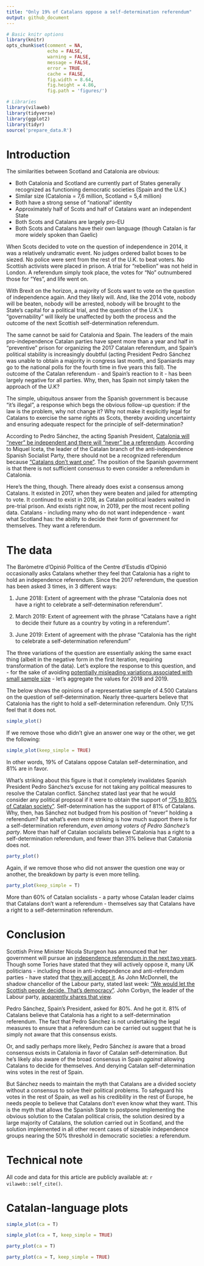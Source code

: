 ```yaml
---
title: "Only 19% of Catalans oppose a self-determination referendum"
output: github_document
---
```



```r
# Basic knitr options
library(knitr)
opts_chunk$set(comment = NA, 
               echo = FALSE, 
               warning = FALSE, 
               message = FALSE, 
               error = TRUE, 
               cache = FALSE,
               fig.width = 8.64,
               fig.height = 4.86,
               fig.path = 'figures/')
```


```r
# Libraries
library(vilaweb)
library(tidyverse)
library(ggplot2)
library(tidyr)
source('prepare_data.R')
```

# Introduction

The similarities between Scotland and Catalonia are obvious:  

- Both Catalonia and Scotland are currently part of States generally recognized as functioning democratic societies (Spain and the U.K.)  
- Similar size (Catalonia = 7,6 million, Scotland = 5,4 million)  
- Both have a strong sense of "national" identity  
- Approximately half of Scots and half of Catalans want an independent State  
- Both Scots and Catalans are largely pro-EU   
- Both Scots and Catalans have their own language (though Catalan is far more widely spoken than Gaelic)  

When Scots decided to vote on the question of independence in 2014, it was a relatively undramatic event. No judges ordered ballot boxes to be siezed. No police were sent from the rest of the U.K. to beat voters. No Scottish activists were placed in prison. A trial for "rebellion" was not held in London. A referendum simply took place, the votes for "No" outnumbered those for "Yes", and life went on.

With Brexit on the horizon, a majority of Scots want to vote on the question of independence again. And they likely will. And, like the 2014 vote, nobody will be beaten, nobody will be arrested, nobody will be brought to the State's capital for a political trial, and the question of the U.K.'s "governability" will likely be unaffected by both the process and the outcome of the next Scottish self-determination referendum.

The same cannot be said for Catalonia and Spain. The leaders of the main pro-independence Catalan parties have spent more than a year and half in "preventive" prison for organizing the 2017 Catalan referendum, and Spain's political stability is increasingly doubtful (acting President Pedro Sánchez was unable to obtain a majority in congress last month, and Spaniards may go to the national polls for the fourth time in five years this fall). The outcome of the Catalan referendum - and Spain's reaction to it - has been largely negative for all parties. Why, then, has Spain not simply taken the approach of the U.K? 

The simple, ubiquitous answer from the Spanish government is because "it's illegal", a response which begs the obvious follow-up question: if the law is the problem, why not change it? Why not make it explicitly legal for Catalans to exercise the same rights as Scots, thereby avoiding uncertainty and ensuring adequate respect for the principle of self-determination?


According to Pedro Sánchez, the acting Spanish President, [Catalonia will "never" be independent and there will "never" be a referendum](https://twitter.com/joethebrew/status/1119312745869053953). According to Miquel Iceta, the leader of the Catalan branch of the anti-independence Spanish Socialist Party, there should not be a recognized referendum because ["Catalans don't want one"](https://twitter.com/joethebrew/status/1119300919831814144). The position of the Spanish government is that there is not sufficient consensus to even consider a referendum in Catalonia. 

Here's the thing, though. There already does exist a consensus among Catalans. It existed in 2017, when they were beaten and jailed for attempting to vote. It continued to exist in 2018, as Catalan political leaders waited in pre-trial prison. And exists right now, in 2019, per the most recent polling data. Catalans - including many who do not want independence - want what Scotland has: the ability to decide their form of government for themselves. They want a referendum.

# The data

The Baròmetre d'Opinió Política of the Centre d'Estudis d'Opinió occasionally asks Catalans whether they feel that Catalonia has a right to hold an independence referendum. Since the 2017 referendum, the question has been asked 3 times, in 3 different ways:

1. June 2018: Extent of agreement with the phrase "Catalonia does not have a right to celebrate a self-determination referendum".

2. March 2019: Extent of agreement with the phrase "Catalans have a right to decide their future as a country by voting in a referendum".  
3. June 2019: Extent of agreement with the phrase "Catalonia has the right to celebrate a self-determination referendum"

The three variations of the question are essentially asking the same exact thing (albeit in the negative form in the first iteration, requiring transformation of the data). Let's explore the response to this question, and - for the sake of avoiding [potentially misleading variations associated with small sample size](https://github.com/joebrew/vilaweb/tree/master/analyses/quarantaquatre) - let's aggregate the values for 2018 and 2019.

The below shows the opinions of a representative sample of 4.500 Catalans on the question of self-determination. Nearly three-quarters believe that Catalonia has the right to hold a self-determination referendum. Only 17,1% feel that it does not.

```r
simple_plot()
```

If we remove those who didn't give an answer one way or the other, we get the following:

```r
simple_plot(keep_simple = TRUE)
```

In other words, 19% of Catalans oppose Catalan self-determination, and 81% are in favor. 

What's striking about this figure is that it completely invalidates Spanish President Pedro Sánchez's excuse for not taking any political measures to resolve the Catalan conflict. Sánchez stated last year that he would consider any political propsoal if it were to obtain the support of ["75 to 80% of Catalan society"](https://www.lavanguardia.com/politica/20181212/453526766804/pedro-sanchez-ofrece-erc-pdecat-estudiar-oferta.html). Self-determination has the support of 81% of Catalans. Why, then, has Sánchez not budged from his position of "never" holding a referendum? 
But what's even more striking is how much support there is for a self-determination referendum, _even among voters of Pedro Sánchez's party_. More than half of Catalan socialists believe Catalonia has a right to a self-determination referendum, and fewer than 31% believe that Catalonia does not.

```r
party_plot()
```

Again, if we remove those who did not answer the question one way or another, the breakdown by party is even more telling.

```r
party_plot(keep_simple = T)
```

More than 60% of Catalan socialists - a party whose Catalan leader claims that Catalans don't want a referendum - themselves say that Catalans have a right to a self-determination referendum.

# Conclusion



Scottish Prime Minister Nicola Sturgeon has announced that her government will pursue an [independence referendum in the next two years](https://twitter.com/BBCPolitics/status/1121035233208557568). Though some Tories have stated that they will actively oppose it, many UK politicians - including those in anti-independence and anti-referendum parties - have stated that [they will accept it](https://twitter.com/NeilFindlay_MSP/status/1158801497527918592). As John McDonnell, the shadow chancellor of the Labour party, stated last week: ["We would let the Scottish people decide. That's democracy"](https://www.theguardian.com/politics/2019/aug/06/john-mcdonnell-open-to-second-scottish-independence-vote). John Corbyn, the leader of the Labour party, [apparently shares that view](https://www.theguardian.com/politics/2019/aug/07/john-mcdonnell-deepens-row-over-second-independence-poll).

Pedro Sánchez, Spain's President, asked for 80%. And he got it. 81% of Catalans believe that Catalonia has a right to a self-determination referendum. The fact that Pedro Sánchez is not undertaking the legal measures to ensure that a referendum can be carried out suggest that he is simply not aware that this consensus exists.

Or, and sadly perhaps more likely, Pedro Sánchez _is_ aware that a broad consensus exists in Catalonia in favor of Catalan self-determination. But he's likely also aware of the broad consensus in Spain _against_ allowing Catalans to decide for themselves. And denying Catalan self-determination wins votes in the rest of Spain. 

But Sánchez needs to maintain the myth that Catalans are a divided society without a consensus to solve their political problems. To safeguard his votes in the rest of Spain, as well as his credibility in the rest of Europe, he needs people to believe that Catalans don't even know what they want. This is the myth that allows the Spanish State to postpone implementing the obvious solution to the Catalan political crisis, the solution desired by a large majority of Catalans, the solution carried out in Scotland, and the solution implemented in all other recent cases of sizeable independence groups nearing the 50% threshold in democratic societies: a referendum.





# Technical note

All code and data for this article are publicly available at: `r vilaweb::self_cite()`.

# Catalan-language plots


```r
simple_plot(ca = T)
```

```r
simple_plot(ca = T, keep_simple = TRUE)
```

```r
party_plot(ca = T)
```

```r
party_plot(ca = T, keep_simple = TRUE)
```


